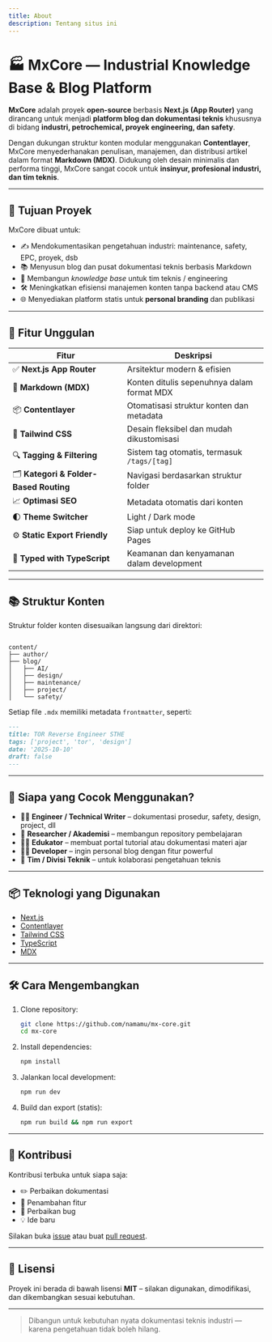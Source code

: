 ```yaml
---
title: About
description: Tentang situs ini
---
```


# 🏭 MxCore — Industrial Knowledge Base & Blog Platform

**MxCore** adalah proyek **open-source** berbasis **Next.js (App Router)** yang dirancang untuk menjadi **platform blog dan dokumentasi teknis** khususnya di bidang **industri, petrochemical, proyek engineering, dan safety**.

Dengan dukungan struktur konten modular menggunakan **Contentlayer**, MxCore menyederhanakan penulisan, manajemen, dan distribusi artikel dalam format **Markdown (MDX)**. Didukung oleh desain minimalis dan performa tinggi, MxCore sangat cocok untuk **insinyur, profesional industri, dan tim teknis**.

---

## 🎯 Tujuan Proyek

MxCore dibuat untuk:

- ✍️ Mendokumentasikan pengetahuan industri: maintenance, safety, EPC, proyek, dsb
- 📚 Menyusun blog dan pusat dokumentasi teknis berbasis Markdown
- 🧠 Membangun _knowledge base_ untuk tim teknis / engineering
- 🛠️ Meningkatkan efisiensi manajemen konten tanpa backend atau CMS
- 🌐 Menyediakan platform statis untuk **personal branding** dan publikasi

---

## 🚀 Fitur Unggulan

| Fitur                                  | Deskripsi                                   |
| -------------------------------------- | ------------------------------------------- |
| ✅ **Next.js App Router**              | Arsitektur modern & efisien                 |
| 📁 **Markdown (MDX)**                  | Konten ditulis sepenuhnya dalam format MDX  |
| 📦 **Contentlayer**                    | Otomatisasi struktur konten dan metadata    |
| 🎨 **Tailwind CSS**                    | Desain fleksibel dan mudah dikustomisasi    |
| 🔍 **Tagging & Filtering**             | Sistem tag otomatis, termasuk `/tags/[tag]` |
| 🗂️ **Kategori & Folder-Based Routing** | Navigasi berdasarkan struktur folder        |
| 📈 **Optimasi SEO**                    | Metadata otomatis dari konten               |
| 🌓 **Theme Switcher**                  | Light / Dark mode                           |
| ⚙️ **Static Export Friendly**          | Siap untuk deploy ke GitHub Pages           |
| 🧠 **Typed with TypeScript**           | Keamanan dan kenyamanan dalam development   |

---

## 📚 Struktur Konten

Struktur folder konten disesuaikan langsung dari direktori:

```

content/
├── author/
├── blog/
│   ├── AI/
│   ├── design/
│   ├── maintenance/
│   ├── project/
│   └── safety/

```

Setiap file `.mdx` memiliki metadata `frontmatter`, seperti:

```md
---
title: TOR Reverse Engineer STHE
tags: ['project', 'tor', 'design']
date: '2025-10-10'
draft: false
---
```

---

## 👥 Siapa yang Cocok Menggunakan?

- 🧑‍🔧 **Engineer / Technical Writer** – dokumentasi prosedur, safety, design, project, dll
- 🧪 **Researcher / Akademisi** – membangun repository pembelajaran
- 🧑‍🏫 **Edukator** – membuat portal tutorial atau dokumentasi materi ajar
- 🧑‍💻 **Developer** – ingin personal blog dengan fitur powerful
- 👥 **Tim / Divisi Teknik** – untuk kolaborasi pengetahuan teknis

---

## 📦 Teknologi yang Digunakan

- [Next.js](https://nextjs.org/)
- [Contentlayer](https://contentlayer.dev/)
- [Tailwind CSS](https://tailwindcss.com/)
- [TypeScript](https://www.typescriptlang.org/)
- [MDX](https://mdxjs.com/)

---

## 🛠️ Cara Mengembangkan

1. Clone repository:

   ```bash
   git clone https://github.com/namamu/mx-core.git
   cd mx-core
   ```

2. Install dependencies:

   ```bash
   npm install
   ```

3. Jalankan local development:

   ```bash
   npm run dev
   ```

4. Build dan export (statis):

   ```bash
   npm run build && npm run export
   ```

---

## 🤝 Kontribusi

Kontribusi terbuka untuk siapa saja:

- ✏️ Perbaikan dokumentasi
- 🧩 Penambahan fitur
- 🐛 Perbaikan bug
- 💡 Ide baru

Silakan buka [issue](https://github.com/namamu/mx-core/issues) atau buat [pull request](https://github.com/namamu/mx-core/pulls).

---

## 📄 Lisensi

Proyek ini berada di bawah lisensi **MIT** – silakan digunakan, dimodifikasi, dan dikembangkan sesuai kebutuhan.

---

> Dibangun untuk kebutuhan nyata dokumentasi teknis industri — karena pengetahuan tidak boleh hilang.
